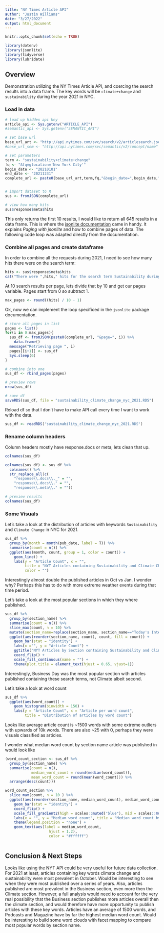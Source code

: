 ```yaml
---
title: "NY Times Article API"
author: "Justin Williams"
date: "3/27/2022"
output: html_document
---
```


```r
knitr::opts_chunk$set(echo = TRUE)
```

```r
library(dotenv)
library(jsonlite)
library(tidyverse)
library(lubridate)
```

## Overview

Demonstration utilizing the NY Times Article API, and coercing the search results into a data frame. The key words will be `climate+change` and `sustainability` during the year 2021 in NYC.


### Load in data

```r
# load up hidden api key
article_api <- Sys.getenv("ARTICLE_API")
#semantic_api <- Sys.getenv("SEMANTIC_API")

# set base url
base_url_art <- "http://api.nytimes.com/svc/search/v2/articlesearch.json?q="
#base_url_sem <- "http://api.nytimes.com/svc/semantic/v2/concept/name"

# set parameters
term <- "sustainability+climate+change"
fq <- "&fq=glocation='New York City'"
begin_date <- "20210101"
end_date <- "20211231"
complete_url <- paste0(base_url_art,term,fq,"&begin_date=",begin_date,"&end_date=",end_date,"facet_filter=true&api-key=",article_api,sep = "")


# import dataset to R
sus <- fromJSON(complete_url) 

# view how many hits
sus$response$meta$hits
```

This only returns the first 10 results, I would like to return all 645 results in a data frame. This is where the <a href="https://cran.r-project.org/web/packages/jsonlite/vignettes/json-paging.html">jsonlite documentation</a> came in handy. It explains *Paging with jsonlite* and how to combine pages of data. The following code loop was adapted directly from the documentation.

### Combine all pages and create dataframe

In order to combine all the requests during 2021, I need to see how many hits there were on the search term:

```r
hits <- sus$response$meta$hits
cat("There were ",hits," hits for the search term Sustainability during 2021",sep = "")
```

At 10 search results per page, lets divide that by 10 and get our pages variable. Pages start from 0 so subtract 1.

```r
max_pages <- round((hits) / 10 - 1)
```

Ok, now we can implement the loop specificed in the `jsonlite` package documentation.

```r
# store all pages in list
pages <- list()
for(i in 0:max_pages){
  sus_df <- fromJSON(paste0(complete_url, "&page=", i)) %>% 
    data.frame()
  message("Retrieving page ", i)
  pages[[i+1]] <- sus_df
  Sys.sleep(6)
}
```

```r
# combine into one
sus_df <- rbind_pages(pages)

# preview rows
nrow(sus_df)

# save df
saveRDS(sus_df, file = "sustainability_climate_change_nyc_2021.RDS")
```

Reload df so that I don't have to make API call every time I want to work with the data.

```r
sus_df <- readRDS("sustainability_climate_change_nyc_2021.RDS")
```

### Rename column headers

Column headers mostly have response.docs or meta, lets clean that up.

```r
colnames(sus_df)
```

```r
colnames(sus_df) <- sus_df %>% 
  colnames() %>% 
  str_replace_all(c(
    "response\\.docs\\._" = "", 
    "response\\.docs\\." = "",
    "response\\.meta\\." = ""))

# preview results
colnames(sus_df)
```

### Some Visuals

Let's take a look at the distribution of articles with keywords `Sustainability` and `Climate Change` in NYC for 2021.

```r
sus_df %>% 
  group_by(month = month(pub_date, label = T)) %>% 
  summarise(count = n()) %>% 
  ggplot(aes(month, count, group = 1, color = count)) +
    geom_line() +
    labs(y = "Article Count", x = "",
         title = "NYT Articles containing Sustainability and Climate Change in 2021",
         color = "")
```

Interestingly almost double the published articles in Oct vs Jan. I wonder why? Perhaps this has to do with more extreme weather events during that time period.

Let's take a look at the most popular sections in which they where published.

```r
sus_df %>% 
  group_by(section_name) %>% 
  summarise(count = n()) %>%
  slice_max(count, n = 10) %>% 
  mutate(section_name=replace(section_name, section_name=="Today's International New York Times", "Today's Int NYT")) %>%
  ggplot(aes(reorder(section_name, count), count, fill = count)) +
    geom_bar(stat = "identity") +
    labs(x ="", y = "Article Count") +
    ggtitle("NYT Articles by Section containing Sustainability and Climate Change in 2021") +
    coord_flip() +
    scale_fill_continuous(name = "") +
    theme(plot.title = element_text(hjust = 0.65, vjust=1)) 
```

Interestingly, Business Day was the most popular section with articles published containing these search terms, not Climate albeit second. 

Let's take a look at word count

```r
sus_df %>%
  ggplot(aes(word_count)) + 
    geom_histogram(binwidth = 150) +
    labs(y = "Article Count", x = "Article per word count",
         title = "Distribution of articles by word count")
```

Looks like average article count is ~1500 words with some extreme outliers with upwards of 10k words. There are also ~25 with 0, perhaps they were visuals classified as articles.

I wonder what median word count by section name article was published in would look like

```r
(word_count_section <- sus_df %>% 
  group_by(section_name) %>% 
  summarise(count = n(),
            median_word_count = round(median(word_count)),
            mean_word_count = round(mean(word_count))) %>% 
  arrange(desc(count)))
```

```r
word_count_section %>%
  slice_max(count, n = 10 ) %>% 
  ggplot(aes(reorder(section_name, median_word_count), median_word_count, fill = median_word_count)) +
    geom_bar(stat = "identity") +
    coord_flip() +
    scale_fill_gradient2(high = scales::muted("blue"), mid = scales::muted("red")) +
    labs(x = "", y = "Median word count", title = "Median word count by Section Name (Top 10)") +
    theme(legend.position = "none") +
    geom_text(aes(label = median_word_count, 
                    hjust = 1.2),
                    color = "#ffffff")
  
```

## Conclusion & Next Steps

Looks like using the NYT API could be very useful for future data collection. For 2021 at least, articles containing key words climate change and sustainability were most prevalent in October. Would be interesting to see when they were most published over a series of years. Also, articles published are most prevalent in the Business section, even more then the Climate section. However, a full analysis would need to account for the very real possibility that the Business section publishes more articles overall then the climate section, and would therefore have more opportunity to publish articles with these key words. Articles have an average of 1500 words, and Podcasts and Magazine have by far the highest median word count. Would be interesting to build some word clouds with facet mapping to compare most popular words by section name.


